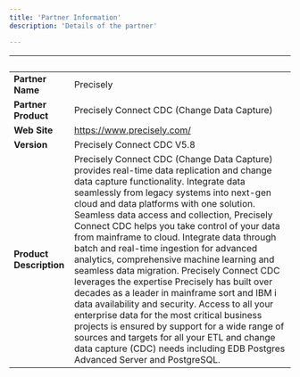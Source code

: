 ```yaml
---
title: 'Partner Information'
description: 'Details of the partner'

---
```

| &nbsp;     | &nbsp; |
| ----------- | ----------- |
| **Partner Name**      | Precisely       |
| **Partner Product**   |  Precisely Connect CDC (Change Data Capture)      |
| **Web Site**      |  https://www.precisely.com/    |
| **Version**   |  Precisely Connect CDC V5.8     |
| **Product Description**      |  Precisely Connect CDC (Change Data Capture) provides real-time data replication and change data capture functionality. Integrate data seamlessly from legacy systems into next-gen cloud and data platforms with one solution. Seamless data access and collection, Precisely Connect CDC helps you take control of your data from mainframe to cloud. Integrate data through batch and real-time ingestion for advanced analytics, comprehensive machine learning and seamless data migration. Precisely Connect CDC leverages the expertise Precisely has built over decades as a leader in mainframe sort and IBM i data availability and security. Access to all your enterprise data for the most critical business projects is ensured by support for a wide range of sources and targets for all your ETL and change data capture (CDC) needs including EDB Postgres Advanced Server and PostgreSQL.   |